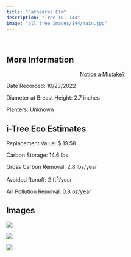 ```yaml
---
title: "Cathedral Elm"
description: "Tree ID: 144"
image: "all_tree_images/144/main.jpg"
---
```


<br>

## **More Information**
::: column-margin
<center><a class="button" href="https://forms.gle/W6f5nwYxrM33hF4f7">Notice a Mistake?</a></center>
:::


Date Recorded:  10/23/2022

Diameter at Breast Height:  2.7  inches

Planters:  Unknown

## **i-Tree Eco Estimates**


 Replacement Value: $ 19.58

 Carbon Storage:  14.6  lbs

 Gross Carbon Removal:  2.8  lbs/year

 Avoided Runoff:  2  ft<sup>3</sup>/year

 Air Pollution Removal:  0.8  oz/year

## **Images**


 ![](all_tree_images/144/IMG_6900.jpg)

 ![](all_tree_images/144/IMG_6901.jpg)

 ![](all_tree_images/144/main.jpg)
